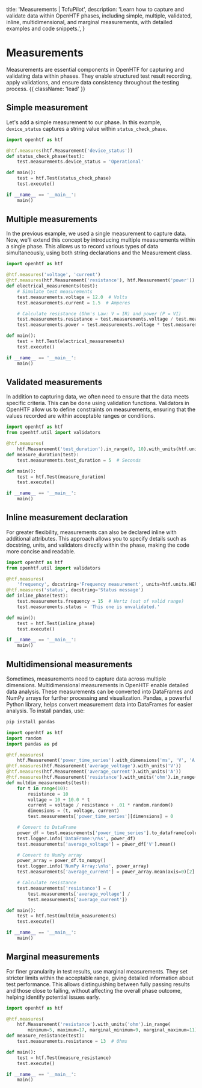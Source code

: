   title: 'Measurements | TofuPilot',
  description: 'Learn how to capture and validate data within OpenHTF phases, including simple, multiple, validated, inline, multidimensional, and marginal measurements, with detailed examples and code snippets.',
}

# Measurements

Measurements are essential components in OpenHTF for capturing and validating data within phases. They enable structured test result recording, apply validations, and ensure data consistency throughout the testing process. {{ className: 'lead' }}

## Simple measurement

Let's add a simple measurement to our phase. In this example, `device_status` captures a string value within `status_check_phase`.

```python {{ title: 'main.py' }}
import openhtf as htf

@htf.measures(htf.Measurement('device_status'))
def status_check_phase(test):
    test.measurements.device_status = 'Operational'

def main():
    test = htf.Test(status_check_phase)
    test.execute()

if __name__ == '__main__':
    main()
```

## Multiple measurements

In the previous example, we used a single measurement to capture data. Now, we'll extend this concept by introducing multiple measurements within a single phase. This allows us to record various types of data simultaneously, using both string declarations and the Measurement class.

```python {{ title: 'main.py' }}
import openhtf as htf

@htf.measures('voltage', 'current')
@htf.measures(htf.Measurement('resistance'), htf.Measurement('power'))
def electrical_measurements(test):
    # Simulate test measurements
    test.measurements.voltage = 12.0  # Volts
    test.measurements.current = 1.5  # Amperes

    # Calculate resistance (Ohm's Law: V = IR) and power (P = VI)
    test.measurements.resistance = test.measurements.voltage / test.measurements.current  # Ohms
    test.measurements.power = test.measurements.voltage * test.measurements.current  # Watts

def main():
    test = htf.Test(electrical_measurements)
    test.execute()

if __name__ == '__main__':
    main()
```

## Validated measurements

In addition to capturing data, we often need to ensure that the data meets specific criteria. This can be done using validation functions. Validators in OpenHTF allow us to define constraints on measurements, ensuring that the values recorded are within acceptable ranges or conditions.

```python {{ title: 'main.py' }}
import openhtf as htf
from openhtf.util import validators

@htf.measures(
    htf.Measurement('test_duration').in_range(0, 10).with_units(htf.units.SECOND))
def measure_duration(test):
    test.measurements.test_duration = 5  # Seconds

def main():
    test = htf.Test(measure_duration)
    test.execute()

if __name__ == '__main__':
    main()
```

## Inline measurement declaration

For greater flexibility, measurements can also be declared inline with additional attributes. This approach allows you to specify details such as docstring, units, and validators directly within the phase, making the code more concise and readable.

```python {{ title: 'main.py' }}
import openhtf as htf
from openhtf.util import validators

@htf.measures(
    'frequency', docstring='Frequency measurement', units=htf.units.HERTZ, validators=[validators.in_range(0, 10)])
@htf.measures('status', docstring='Status message')
def inline_phase(test):
    test.measurements.frequency = 15  # Hertz (out of valid range)
    test.measurements.status = 'This one is unvalidated.'

def main():
    test = htf.Test(inline_phase)
    test.execute()

if __name__ == '__main__':
    main()
```

## Multidimensional measurements

Sometimes, measurements need to capture data across multiple dimensions. Multidimensional measurements in OpenHTF enable detailed data analysis. These measurements can be converted into DataFrames and NumPy arrays for further processing and visualization. Pandas, a powerful Python library, helps convert measurement data into DataFrames for easier analysis. To install pandas, use:

```sh
pip install pandas
```

```python {{ title: 'main.py' }}
import openhtf as htf
import random
import pandas as pd

@htf.measures(
    htf.Measurement('power_time_series').with_dimensions('ms', 'V', 'A'))
@htf.measures(htf.Measurement('average_voltage').with_units('V'))
@htf.measures(htf.Measurement('average_current').with_units('A'))
@htf.measures(htf.Measurement('resistance').with_units('ohm').in_range(9, 11))
def multdim_measurements(test):
    for t in range(10):
        resistance = 10
        voltage = 10 + 10.0 * t
        current = voltage / resistance + .01 * random.random()
        dimensions = (t, voltage, current)
        test.measurements['power_time_series'][dimensions] = 0

    # Convert to DataFrame
    power_df = test.measurements['power_time_series'].to_dataframe(columns=['ms', 'V', 'A', 'n/a'])
    test.logger.info('DataFrame:\n%s', power_df)
    test.measurements['average_voltage'] = power_df['V'].mean()

    # Convert to NumPy array
    power_array = power_df.to_numpy()
    test.logger.info('NumPy Array:\n%s', power_array)
    test.measurements['average_current'] = power_array.mean(axis=0)[2]

    # Calculate resistance
    test.measurements['resistance'] = (
        test.measurements['average_voltage'] /
        test.measurements['average_current'])

def main():
    test = htf.Test(multdim_measurements)
    test.execute()

if __name__ == '__main__':
    main()
```

## Marginal measurements

For finer granularity in test results, use marginal measurements. They set stricter limits within the acceptable range, giving detailed information about test performance. This allows distinguishing between fully passing results and those close to failing, without affecting the overall phase outcome, helping identify potential issues early.

```python {{ title: 'main.py' }}
import openhtf as htf

@htf.measures(
    htf.Measurement('resistance').with_units('ohm').in_range(
        minimum=5, maximum=17, marginal_minimum=9, marginal_maximum=11))
def measure_resistance(test):
    test.measurements.resistance = 13  # Ohms

def main():
    test = htf.Test(measure_resistance)
    test.execute()

if __name__ == '__main__':
    main()
```
